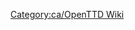 {{en/Bilingual box| Ca
| Llista d'articles que necessiten actualitzar-se per reflectir els canvis de l'última versió. Els articles marcats amb {{en/S|Desactualitzat/Ca}} s'enllacen automàticament aquí.
| ''A list of articles that require updating to reflect the latest release or trunk version.  Articles tagged with {{en/S|Desactualitzat/Ca}} automatically link here.''}}


[[Category:ca/OpenTTD Wiki]]